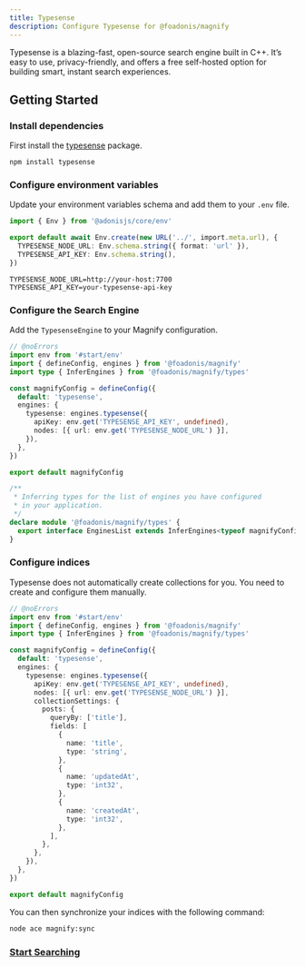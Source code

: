 ```yaml
---
title: Typesense
description: Configure Typesense for @foadonis/magnify
---
```


Typesense is a blazing-fast, open-source search engine built in C++. It’s easy to use, privacy-friendly, and offers a free self-hosted option for building smart, instant search experiences.

## Getting Started

<div className='fd-steps [&_h3]:fd-step'>

### Install dependencies

First install the [typesense](https://www.npmjs.com/package/typesense) package.

```package-install
npm install typesense
```

### Configure environment variables

Update your environment variables schema and add them to your `.env` file.

```ts tab="start/env.ts" twoslash
import { Env } from '@adonisjs/core/env'

export default await Env.create(new URL('../', import.meta.url), {
  TYPESENSE_NODE_URL: Env.schema.string({ format: 'url' }),
  TYPESENSE_API_KEY: Env.schema.string(),
})
```

```dotenv tab=".env"
TYPESENSE_NODE_URL=http://your-host:7700
TYPESENSE_API_KEY=your-typesense-api-key
```

### Configure the Search Engine

Add the `TypesenseEngine` to your Magnify configuration.

```ts [title="config/magnify.ts"] twoslash
// @noErrors
import env from '#start/env'
import { defineConfig, engines } from '@foadonis/magnify'
import type { InferEngines } from '@foadonis/magnify/types'

const magnifyConfig = defineConfig({
  default: 'typesense',
  engines: {
    typesense: engines.typesense({
      apiKey: env.get('TYPESENSE_API_KEY', undefined),
      nodes: [{ url: env.get('TYPESENSE_NODE_URL') }],
    }),
  },
})

export default magnifyConfig

/**
 * Inferring types for the list of engines you have configured
 * in your application.
 */
declare module '@foadonis/magnify/types' {
  export interface EnginesList extends InferEngines<typeof magnifyConfig> {}
}
```

### Configure indices

Typesense does not automatically create collections for you. You need to create and configure them manually.

```ts [title="config/magnify.ts"] twoslash
// @noErrors
import env from '#start/env'
import { defineConfig, engines } from '@foadonis/magnify'
import type { InferEngines } from '@foadonis/magnify/types'

const magnifyConfig = defineConfig({
  default: 'typesense',
  engines: {
    typesense: engines.typesense({
      apiKey: env.get('TYPESENSE_API_KEY', undefined),
      nodes: [{ url: env.get('TYPESENSE_NODE_URL') }],
      collectionSettings: {
        posts: {
          queryBy: ['title'],
          fields: [
            {
              name: 'title',
              type: 'string',
            },
            {
              name: 'updatedAt',
              type: 'int32',
            },
            {
              name: 'createdAt',
              type: 'int32',
            },
          ],
        },
      },
    }),
  },
})

export default magnifyConfig
```

You can then synchronize your indices with the following command:

```sh
node ace magnify:sync
```

### [Start Searching](../searching)

</div>
